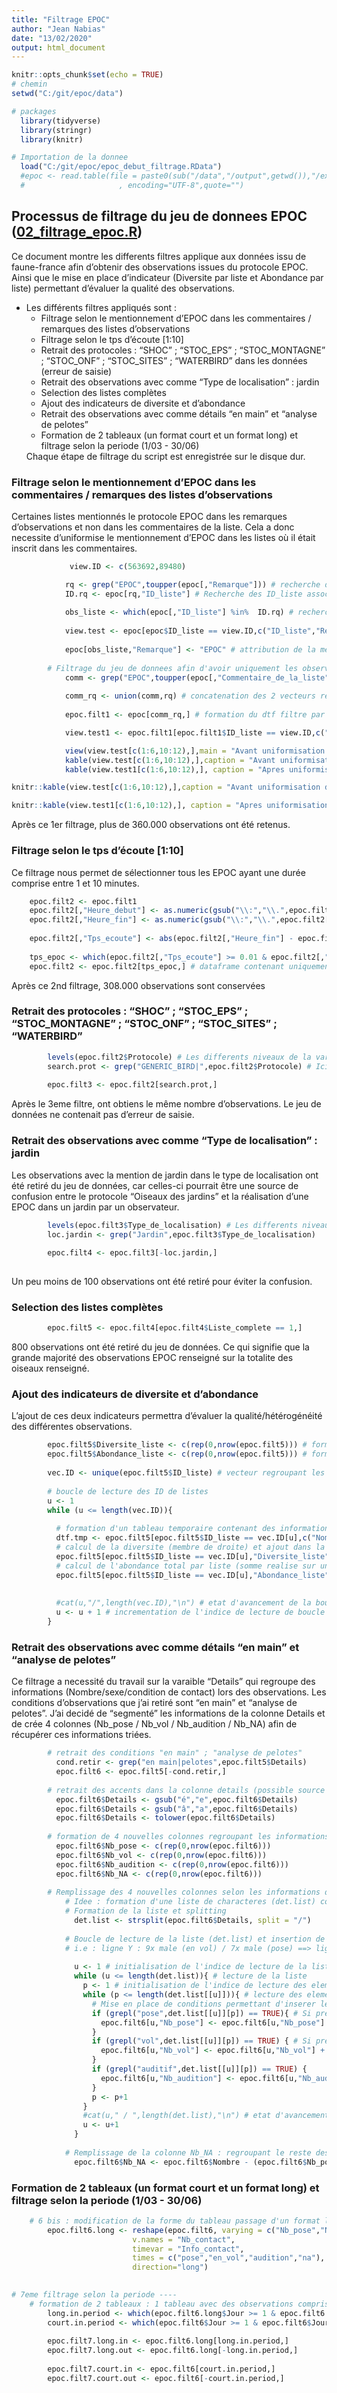 ```yaml
---
title: "Filtrage EPOC"
author: "Jean Nabias"
date: "13/02/2020"
output: html_document
---
```


```r
knitr::opts_chunk$set(echo = TRUE)
# chemin
setwd("C:/git/epoc/data")

# packages
  library(tidyverse)
  library(stringr)
  library(knitr)

# Importation de la donnee
  load("C:/git/epoc/epoc_debut_filtrage.RData")
  #epoc <- read.table(file = paste0(sub("/data","/output",getwd()),"/export_2017_2019.txt"),header=T,sep="\t", dec=","
  #                     , encoding="UTF-8",quote="")

```

## Processus de filtrage du jeu de donnees EPOC (<u>02_filtrage_epoc.R</u>)

  Ce document montre les differents filtres applique aux données issu de faune-france afin d'obtenir des observations issues du protocole EPOC. Ainsi que le mise en place d'indicateur (Diversite par liste et Abondance par liste) permettant d'évaluer la qualité des observations.

* Les différents filtres appliqués sont :
    + Filtrage selon le mentionnement d'EPOC dans les commentaires / remarques des listes d'observations
    + Filtrage selon le tps d'écoute [1:10]
    + Retrait des protocoles : "SHOC" ; "STOC_EPS" ; "STOC_MONTAGNE" ; "STOC_ONF" ; "STOC_SITES" ; "WATERBIRD" dans les données (erreur de saisie)
    + Retrait des observations avec comme "Type de localisation" : jardin
    + Selection des listes complètes
    + Ajout des indicateurs de diversite et d'abondance
    + Retrait des observations avec comme détails "en main" et "analyse de pelotes"
    + Formation de 2 tableaux (un format court et un format long) et filtrage selon la periode (1/03 - 30/06)

  Chaque étape de filtrage du script est enregistrée sur le disque dur.

### Filtrage selon le mentionnement d'EPOC dans les commentaires / remarques des listes d'observations

  Certaines listes mentionnés le protocole EPOC dans les remarques d'observations et non dans les commentaires de la liste. Cela a donc necessite d'uniformise le mentionnement d'EPOC dans les listes où il était inscrit dans les commentaires.


```r
             view.ID <- c(563692,89480)

            rq <- grep("EPOC",toupper(epoc[,"Remarque"])) # recherche de la mention epoc (ecrit sous differentes manieres dans la colonne "Remarque")
            ID.rq <- epoc[rq,"ID_liste"] # Recherche des ID_liste associe
            
            obs_liste <- which(epoc[,"ID_liste"] %in%  ID.rq) # recherche de toutes les lignes avec un ID_liste contenu dans ID.rq
            
            view.test <- epoc[epoc$ID_liste == view.ID,c("ID_liste","Remarque","Commentaire_de_la_liste")]
            
            epoc[obs_liste,"Remarque"] <- "EPOC" # attribution de la mention EPOC aux observations
            
        # Filtrage du jeu de donnees afin d'avoir uniquement les observations ou la mention epoc est integrer
            comm <- grep("EPOC",toupper(epoc[,"Commentaire_de_la_liste"])) # detection des lignes contenant la mention epoc dans la colonne commentaire
            
            comm_rq <- union(comm,rq) # concatenation des 2 vecteurs renseignant les positions sans prendre en compte les doublons
          
            epoc.filt1 <- epoc[comm_rq,] # formation du dtf filtre par le mentionnement du protocole epoc dans commmentaire/remarque

            view.test1 <- epoc.filt1[epoc.filt1$ID_liste == view.ID,c("ID_liste","Remarque","Commentaire_de_la_liste")]

            view(view.test[c(1:6,10:12),],main = "Avant uniformisation de Remarque")
            kable(view.test[c(1:6,10:12),],caption = "Avant uniformisation de Remarque",align = "c") 
            kable(view.test1[c(1:6,10:12),], caption = "Apres uniformisation de Remarque",align = "c")
```

```r
knitr::kable(view.test[c(1:6,10:12),],caption = "Avant uniformisation de Remarque",align = "c")

```

```r
knitr::kable(view.test1[c(1:6,10:12),], caption = "Apres uniformisation de Remarque",align = "c")

```


  Après ce 1er filtrage, plus de 360.000 observations ont été retenus.

### Filtrage selon le tps d'écoute [1:10]
  Ce filtrage nous permet de sélectionner tous les EPOC ayant une durée comprise entre 1 et 10  minutes.


```r
    epoc.filt2 <- epoc.filt1
    epoc.filt2[,"Heure_debut"] <- as.numeric(gsub("\\:","\\.",epoc.filt2[,"Heure_debut"]))
    epoc.filt2[,"Heure_fin"] <- as.numeric(gsub("\\:","\\.",epoc.filt2[,"Heure_fin"]))
    
    epoc.filt2[,"Tps_ecoute"] <- abs(epoc.filt2[,"Heure_fin"] - epoc.filt2[,"Heure_debut"]) # valeur absolue 
    
    tps_epoc <- which(epoc.filt2[,"Tps_ecoute"] >= 0.01 & epoc.filt2[,"Tps_ecoute"] <= 0.10)
    epoc.filt2 <- epoc.filt2[tps_epoc,] # dataframe contenant uniquement les observations de 5 a 8 minutes

```

  Après ce 2nd filtrage, 308.000 observations sont conservées
  
### Retrait des protocoles : "SHOC" ; "STOC_EPS" ; "STOC_MONTAGNE" ; "STOC_ONF" ; "STOC_SITES" ; "WATERBIRD"

```r
        levels(epoc.filt2$Protocole) # Les differents niveaux de la variable Protocole
        search.prot <- grep("GENERIC_BIRD|",epoc.filt2$Protocole) # Ici, length(search.prot) == nrow(epoc.filt2) ==> toutes les observations suivent le protocole "GENERIC_BIRD" ou ""
        
        epoc.filt3 <- epoc.filt2[search.prot,]
```

  Après le 3eme filtre, ont obtiens le même nombre d'observations. Le jeu de données ne contenait pas d'erreur de saisie.
  
### Retrait des observations avec comme "Type de localisation" : jardin
  Les observations avec la mention de jardin dans le type de localisation ont été retiré du jeu de données, car celles-ci pourrait être une source de confusion entre le protocole "Oiseaux des jardins" et la réalisation d'une EPOC dans un jardin par un observateur.
  
```r
        levels(epoc.filt3$Type_de_localisation) # Les differents niveaux de la variable Type_de_localisation
        loc.jardin <- grep("Jardin",epoc.filt3$Type_de_localisation)
        
        epoc.filt4 <- epoc.filt3[-loc.jardin,]
        
```
  Un peu moins de 100 observations ont été retiré pour éviter la confusion.
  
### Selection des listes complètes

```r
        epoc.filt5 <- epoc.filt4[epoc.filt4$Liste_complete == 1,]
```
  800 observations ont été retiré du jeu de données. Ce qui signifie que la grande majorité des observations EPOC renseigné sur la totalite des oiseaux renseigné.
  
### Ajout des indicateurs de diversite et d'abondance
  L'ajout de ces deux indicateurs permettra d'évaluer la qualité/hétérogénéité des différentes observations.

```r
        epoc.filt5$Diversite_liste <- c(rep(0,nrow(epoc.filt5))) # formation d'une nouvelle colonne Diversite_liste (= nb d'espece specifique observe dans chaque liste)
        epoc.filt5$Abondance_liste <- c(rep(0,nrow(epoc.filt5))) # formation d'une nouvelle colonne Abondance_liste (= total du comptage de chaque liste)
        
        vec.ID <- unique(epoc.filt5$ID_liste) # vecteur regroupant les ID de listes
        
        # boucle de lecture des ID de listes 
        u <- 1
        while (u <= length(vec.ID)){
          
          # formation d'un tableau temporaire contenant des informations sur les identifiants de liste et les differentes especes
          dtf.tmp <- epoc.filt5[epoc.filt5$ID_liste == vec.ID[u],c("Nom_espece","ID_liste","Nombre")]       
          # calcul de la diversite (membre de droite) et ajout dans la colonne Diversite_liste pour toutes les lignes ayant un ID_liste identique 
          epoc.filt5[epoc.filt5$ID_liste == vec.ID[u],"Diversite_liste"] <- length(unique(dtf.tmp$Nom_espece)) 
          # calcul de l'abondance total par liste (somme realise sur un dtf temporaire regroupant toutes les observations d'une liste a la fois)
          epoc.filt5[epoc.filt5$ID_liste == vec.ID[u],"Abondance_liste"] <- sum(dtf.tmp$Nombre)
          
          
          #cat(u,"/",length(vec.ID),"\n") # etat d'avancement de la boucle
          u <- u + 1 # incrementation de l'indice de lecture de boucle
        }
```

### Retrait des observations avec comme détails "en main" et "analyse de pelotes"
  Ce filtrage a necessité du travail sur la varaible "Details" qui regroupe des informations (Nombre/sexe/condition de contact) lors des observations. Les conditions d'observations que j'ai retiré sont "en main" et "analyse de pelotes".
  J'ai decidé de "segmenté" les informations de la colonne Details et de crée 4 colonnes (Nb_pose / Nb_vol / Nb_audition / Nb_NA) afin de récupérer ces informations triées.
  
```r
        # retrait des conditions "en main" ; "analyse de pelotes"
          cond.retir <- grep("en main|pelotes",epoc.filt5$Details)
          epoc.filt6 <- epoc.filt5[-cond.retir,]
          
        # retrait des accents dans la colonne details (possible source de pb lors du grep)
          epoc.filt6$Details <- gsub("é","e",epoc.filt6$Details)
          epoc.filt6$Details <- gsub("â","a",epoc.filt6$Details)
          epoc.filt6$Details <- tolower(epoc.filt6$Details)
          
        # formation de 4 nouvelles colonnes regroupant les informations de la colonne "Details"
          epoc.filt6$Nb_pose <- c(rep(0,nrow(epoc.filt6)))
          epoc.filt6$Nb_vol <- c(rep(0,nrow(epoc.filt6)))
          epoc.filt6$Nb_audition <- c(rep(0,nrow(epoc.filt6)))
          epoc.filt6$Nb_NA <- c(rep(0,nrow(epoc.filt6)))
          
        # Remplissage des 4 nouvelles colonnes selon les informations de details
            # Idee : formation d'une liste de characteres (det.list) contenant les informations de details en incluant une separation a chaque "/"
            # Formation de la liste et splitting
              det.list <- strsplit(epoc.filt6$Details, split = "/")
              
            # Boucle de lecture de la liste (det.list) et insertion de la donnees dans la colonne correspondante
            # i.e : ligne Y : 9x male (en vol) / 7x male (pose) ==> ligne Y : 9 (dans $Nb_vol) ; 7 (dans $Nb_pose)
              
              u <- 1 # initialisation de l'indice de lecture de la liste
              while (u <= length(det.list)){ # lecture de la liste
                p <- 1 # initialisation de l'indice de lecture des elements au sein de la liste
                while (p <= length(det.list[[u]])){ # lecture des elements au sein de la liste
                  # Mise en place de conditions permettant d'inserer les donnees numeriques dans les bonnes colonnes
                  if (grepl("pose",det.list[[u]][p]) == TRUE){ # Si presence de la mention (pose)
                    epoc.filt6[u,"Nb_pose"] <- epoc.filt6[u,"Nb_pose"] + as.numeric(gsub("([0-9]+).*$", "\\1", det.list[[u]][p])) # ajout de la valeur numerique dans la colonne Nb_pose
                  }
                  if (grepl("vol",det.list[[u]][p]) == TRUE) { # Si presence de la mention (en vol)
                    epoc.filt6[u,"Nb_vol"] <- epoc.filt6[u,"Nb_vol"] + as.numeric(gsub("([0-9]+).*$", "\\1", det.list[[u]][p])) # ajout de la valeur numerique dans la colonne Nb_vol
                  }
                  if (grepl("auditif",det.list[[u]][p]) == TRUE) {
                    epoc.filt6[u,"Nb_audition"] <- epoc.filt6[u,"Nb_audition"] + as.numeric(gsub("([0-9]+).*$", "\\1", det.list[[u]][p]))
                  }
                  p <- p+1 
                }
                #cat(u," / ",length(det.list),"\n") # etat d'avancement de la boucle
                u <- u+1
              }
              
            # Remplissage de la colonne Nb_NA : regroupant le reste des informations de comptage non renseigne dans la colonne details
              epoc.filt6$Nb_NA <- epoc.filt6$Nombre - (epoc.filt6$Nb_pose + epoc.filt6$Nb_vol + epoc.filt6$Nb_audition)

```

### Formation de 2 tableaux (un format court et un format long) et filtrage selon la periode (1/03 - 30/06)

```r
    # 6 bis : modification de la forme du tableau passage d'un format large a un format long ----
        epoc.filt6.long <- reshape(epoc.filt6, varying = c("Nb_pose","Nb_vol","Nb_audition","Nb_NA"),
                           v.names = "Nb_contact",
                           timevar = "Info_contact",
                           times = c("pose","en_vol","audition","na"),
                           direction="long")
    

# 7eme filtrage selon la periode ----
    # formation de 2 tableaux : 1 tableau avec des observations comprises entre le 1/03-30/06 et 1 tableau avec les observations en-dehors de cette periode
        long.in.period <- which(epoc.filt6.long$Jour >= 1 & epoc.filt6.long$Jour <= 31 & epoc.filt6.long$Mois >= 3 & epoc.filt6.long$Mois <= 6)
        court.in.period <- which(epoc.filt6$Jour >= 1 & epoc.filt6$Jour <= 31 & epoc.filt6$Mois >= 3 & epoc.filt6$Mois <= 6)
      
        epoc.filt7.long.in <- epoc.filt6.long[long.in.period,]
        epoc.filt7.long.out <- epoc.filt6.long[-long.in.period,]
        
        epoc.filt7.court.in <- epoc.filt6[court.in.period,]
        epoc.filt7.court.out <- epoc.filt6[-court.in.period,]

```
